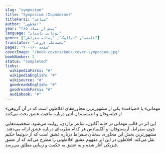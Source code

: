 ```yaml
---
slug: "symposium"
title: "Symposium (Συμπόσιον)"
titleFarsi: "ضیافت"
author: "افلاطون"
year: "۳۸۵ پیش از میلاد"
language: "یونانی باستان"
genre: ["فلسفه", "دیالوگ", "رساله سقراطی"]
translator: "محمدعلی فروغی"
pages: "۹۰-۱۶۰ صفحه"
coverImage: "/book-covers/book-cover-symposium.jpg"
bookNumber: 2
status: "completed"
links:
  wikipediaFarsi: "#"
  wikipediaEnglish: "#"
  wikisource: "#"
  goodreadsEnglish: "#"
  goodreadsFarsi: "#"
  audiobook: "#"
---
```


«مهمانی» یا «ضیافت» یکی از مشهورترین محاوره‌های افلاطون است که در آن گروهی از فیلسوفان و اندیشمندان آتنی درباره ماهیت عشق بحث می‌کنند.

این اثر در قالب مهمانی در خانه آگاتون، شاعر تراژدی، روایت می‌شود. شخصیت‌هایی چون سقراط، آریستوفان، و آلکیبیادس هر کدام نظریه‌ای درباره عشق ارائه می‌دهند. مشهورترین بخش این محاوره، سخنان سقراط درباره عشق است که از دیوتیما حکیم نقل می‌کند. افلاطون در این اثر مفهوم عشق افلاطونی را مطرح می‌کند که از عشق فیزیکی آغاز شده و به عشق به حکمت و زیبایی مطلق می‌رسد.
